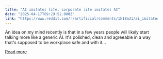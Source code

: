 ```yaml
---
title: "AI imitates life, corporate life imitates AI"
date: "2025-04-17T09:29:52.000Z"
link: "https://www.reddit.com/r/artificial/comments/1k18n31/ai_imitates_life_corporate_life_imitates_ai/"
---
```


An idea on my mind recently is that in a few years people will likely start talking more like a generic AI. It's polished, clean and agreeable in a way that's supposed to be workplace safe and with it...

[Read more](https://www.reddit.com/r/artificial/comments/1k18n31/ai_imitates_life_corporate_life_imitates_ai/)
